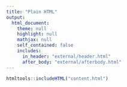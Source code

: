 ```yaml
---
title: "Plain HTML"
output: 
  html_document:
    theme: null
    highlight: null
    mathjax: null
    self_contained: false
    includes:
      in_header: "external/header.html"
      after_body: "external/afterbody.html"
---
```


```r
htmltools::includeHTML("content.html")
```

